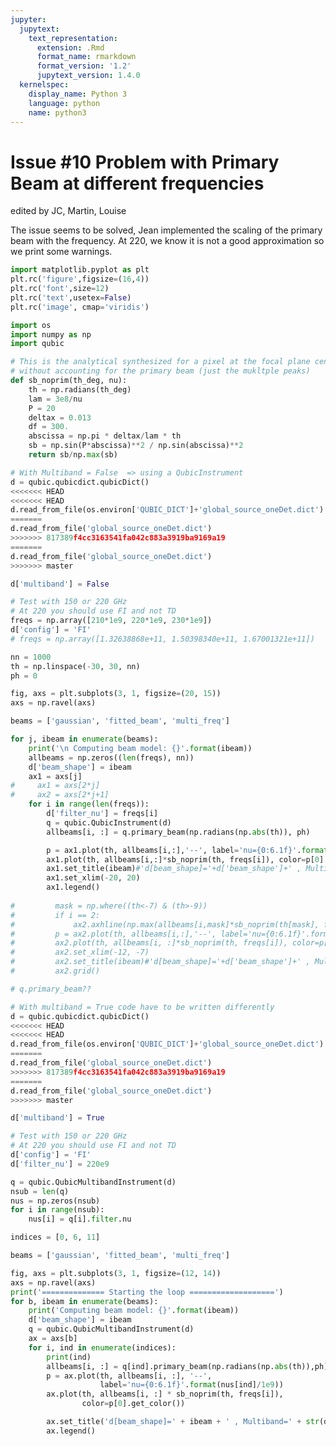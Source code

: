 ```yaml
---
jupyter:
  jupytext:
    text_representation:
      extension: .Rmd
      format_name: rmarkdown
      format_version: '1.2'
      jupytext_version: 1.4.0
  kernelspec:
    display_name: Python 3
    language: python
    name: python3
---
```


# Issue #10 Problem with Primary Beam at different frequencies

edited by JC, Martin, Louise

The issue seems to be solved, Jean implemented the scaling of the primary beam with the frequency. At 220, we know it is not a good approximation so we print some warnings. 

```python
import matplotlib.pyplot as plt
plt.rc('figure',figsize=(16,4))
plt.rc('font',size=12)
plt.rc('text',usetex=False)
plt.rc('image', cmap='viridis')

import os
import numpy as np
import qubic
```

```python
# This is the analytical synthesized for a pixel at the focal plane center 
# without accounting for the primary beam (just the mukltple peaks)
def sb_noprim(th_deg, nu):
    th = np.radians(th_deg)
    lam = 3e8/nu
    P = 20
    deltax = 0.013
    df = 300.
    abscissa = np.pi * deltax/lam * th
    sb = np.sin(P*abscissa)**2 / np.sin(abscissa)**2
    return sb/np.max(sb)
```

```python
# With Multiband = False  => using a QubicInstrument
d = qubic.qubicdict.qubicDict()
<<<<<<< HEAD
<<<<<<< HEAD
d.read_from_file(os.environ['QUBIC_DICT']+'global_source_oneDet.dict')
=======
d.read_from_file('global_source_oneDet.dict')
>>>>>>> 817389f4cc3163541fa042c883a3919ba9169a19
=======
d.read_from_file('global_source_oneDet.dict')
>>>>>>> master

d['multiband'] = False

# Test with 150 or 220 GHz 
# At 220 you should use FI and not TD
freqs = np.array([210*1e9, 220*1e9, 230*1e9])
d['config'] = 'FI'
# freqs = np.array([1.32638868e+11, 1.50398340e+11, 1.67001321e+11])

nn = 1000
th = np.linspace(-30, 30, nn)
ph = 0

fig, axs = plt.subplots(3, 1, figsize=(20, 15))
axs = np.ravel(axs)

beams = ['gaussian', 'fitted_beam', 'multi_freq']

for j, ibeam in enumerate(beams):
    print('\n Computing beam model: {}'.format(ibeam))
    allbeams = np.zeros((len(freqs), nn))
    d['beam_shape'] = ibeam
    ax1 = axs[j]
#     ax1 = axs[2*j]
#     ax2 = axs[2*j+1]
    for i in range(len(freqs)):
        d['filter_nu'] = freqs[i]
        q = qubic.QubicInstrument(d)
        allbeams[i, :] = q.primary_beam(np.radians(np.abs(th)), ph)

        p = ax1.plot(th, allbeams[i,:],'--', label='nu={0:6.1f}'.format(freqs[i]/1e9))
        ax1.plot(th, allbeams[i,:]*sb_noprim(th, freqs[i]), color=p[0].get_color())
        ax1.set_title(ibeam)#'d[beam_shape]='+d['beam_shape']+' , Multiband='+str(d['multiband']))
        ax1.set_xlim(-20, 20)
        ax1.legend()
        
#         mask = np.where((th<-7) & (th>-9))
#         if i == 2: 
#             ax2.axhline(np.max(allbeams[i,mask]*sb_noprim(th[mask], freqs[i])), c='g' )
#         p = ax2.plot(th, allbeams[i,:],'--', label='nu={0:6.1f}'.format(freqs[i]/1e9))
#         ax2.plot(th, allbeams[i, :]*sb_noprim(th, freqs[i]), color=p[0].get_color())
#         ax2.set_xlim(-12, -7)
#         ax2.set_title(ibeam)#'d[beam_shape]='+d['beam_shape']+' , Multiband='+str(d['multiband']))
#         ax2.grid()
```

```python
# q.primary_beam??
```

```python
# With multiband = True code have to be written differently
d = qubic.qubicdict.qubicDict()
<<<<<<< HEAD
<<<<<<< HEAD
d.read_from_file(os.environ['QUBIC_DICT']+'global_source_oneDet.dict')
=======
d.read_from_file('global_source_oneDet.dict')
>>>>>>> 817389f4cc3163541fa042c883a3919ba9169a19
=======
d.read_from_file('global_source_oneDet.dict')
>>>>>>> master

d['multiband'] = True

# Test with 150 or 220 GHz 
# At 220 you should use FI and not TD
d['config'] = 'FI'
d['filter_nu'] = 220e9 

q = qubic.QubicMultibandInstrument(d)
nsub = len(q)
nus = np.zeros(nsub)
for i in range(nsub): 
    nus[i] = q[i].filter.nu

indices = [0, 6, 11]

beams = ['gaussian', 'fitted_beam', 'multi_freq']

fig, axs = plt.subplots(3, 1, figsize=(12, 14))
axs = np.ravel(axs)
print('============== Starting the loop ===================')
for b, ibeam in enumerate(beams):
    print('Computing beam model: {}'.format(ibeam))
    d['beam_shape'] = ibeam
    q = qubic.QubicMultibandInstrument(d)
    ax = axs[b]
    for i, ind in enumerate(indices):
        print(ind)
        allbeams[i, :] = q[ind].primary_beam(np.radians(np.abs(th)),ph)
        p = ax.plot(th, allbeams[i, :], '--', 
                    label='nu={0:6.1f}'.format(nus[ind]/1e9))
        ax.plot(th, allbeams[i, :] * sb_noprim(th, freqs[i]), 
                color=p[0].get_color())

        ax.set_title('d[beam_shape]=' + ibeam + ' , Multiband=' + str(d['multiband']))
        ax.legend()
```

```python

```
